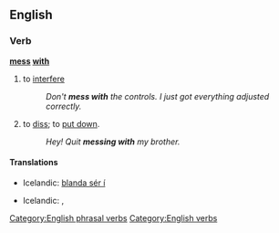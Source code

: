 ==English==
===Verb===
'''[[mess]] [[with]]'''
# {{idiom}} to [[interfere]]
#:''Don't '''mess with''' the controls. I just got everything adjusted correctly.''
# to [[diss]]; to [[put down]].
#:''Hey! Quit '''messing with''' my brother.''

====Translations====
{{trans-top|to interfere}}
* Icelandic: [[blanda sér í]]
{{trans-mid}}
{{trans-bottom}}

{{trans-top|to diss}}
* Icelandic: {{t+|is|abbast}}, {{t+|is|abbast upp á}}
{{trans-mid}}
{{trans-bottom}}

[[Category:English phrasal verbs]]
[[Category:English verbs]]